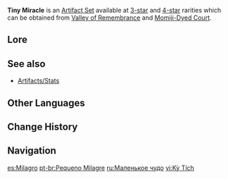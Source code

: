 {{Artifact Set Infobox
|id        = 202
|flower    = Tiny Miracle's Flower
|plume     = Tiny Miracle's Feather
|sands     = Tiny Miracle's Hourglass
|goblet    = Tiny Miracle's Goblet
|circlet   = Tiny Miracle's Earrings
|2pcBonus  = All [[Elemental RES]] increased by 20%.
|4pcBonus  = Incoming {{Color|Black|Elemental DMG}} increases corresponding [[Elemental RES]] by 30% for 10s. Can only occur once every 10s.
|source3.1 = [[Valley of Remembrance]]
|source4.1 = [[Valley of Remembrance]]
|eff_att1  = Elemental RES Increase
|eff_att2  = Pyro RES Increase
|eff_att3  = Cryo RES Increase
|eff_att4  = Dendro RES Increase
|eff_att5  = Geo RES Increase
|eff_att6  = Anemo RES Increase
|eff_att7  = Hydro RES Increase
|eff_att8  = Electro RES Increase
|source3.2 = [[Momiji-Dyed Court]]
|source4.2 = [[Momiji-Dyed Court]]
}}
'''Tiny Miracle''' is an [[Artifact Set]] available at [[:Category:3-Star Artifacts|3-star]] and [[:Category:4-Star Artifacts|4-star]] rarities which can be obtained from [[Valley of Remembrance]] and [[Momiji-Dyed Court]].

==Lore==
{{ArtifactLore}}

==See also==
*[[Artifacts/Stats]]

==Other Languages==
{{Other Languages
|en      = Tiny Miracle
|zhs     = 奇迹
|zhs_rm  = Qíjì
|zht     = 奇蹟
|zht_rm  = Qíjī
|zh_tl   = Miracle
|ja      = 奇跡
|ja_rm   = Kiseki
|ja_tl   = Miracle
|ko      = 기적
|ko_rm   = 
|ko_tl   = 
|es      = Milagro
|es_tl   = Miracle
|fr      = Miracle
|fr_tl   = Miracle
|ru      = Маленькое чудо
|ru_tl   = Small Miracle
|th      = Tiny Miracle
|vi      = Kỳ Tích
|vi_tl   = Miracle
|de      = Wunder
|de_tl   = Miracle
|id      = Tiny Miracle
|pt      = Pequeno Milagre
|pt_tl   = Small Miracle
}}

==Change History==
{{Change History|1.0}}

==Navigation==
{{Artifact Navbox}}

[[es:Milagro]]
[[pt-br:Pequeno Milagre]]
[[ru:Маленькое чудо]]
[[vi:Kỳ Tích]]